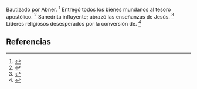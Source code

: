 Bautizado por Abner. <ref>{{lib|LU|148|8|1}}</ref> Entregó todos los bienes mundanos al tesoro apostólico. <ref>{{lib|LU|148|8|5}}</ref> Sanedrita influyente; abrazó las enseñanzas de Jesús. <ref>{{lib|LU|148|8|1}}</ref> Líderes religiosos desesperados por la conversión de. <ref>{{lib|LU|149|3|2}}</ref> 

== Referencias ==

<references />
